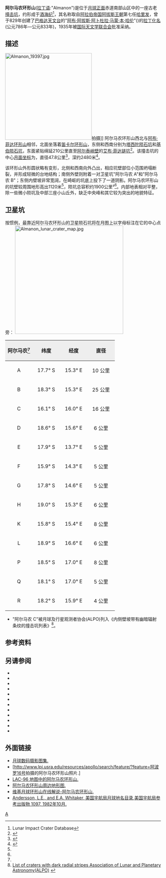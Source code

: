 {{lunar crater data|
 image=Almanon crater 4089 h2.jpg|250px|
 caption=[[月球轨道器4号|月球轨道器4号]]拍摄的图像|
 latitude=16.85|
 N_or_S=S|
 longitude=15.14|
 E_or_W=E|
 diameter=47.76公里|
 depth=2.48公里|
 colong=345|
 eponym=[[阿布·阿拔斯·阿卜杜拉·马蒙·本·哈伦|阿布·阿拔斯·阿卜杜拉·马蒙·本·哈伦]]}}

'''阿尔马农环形山'''([[拉丁语|拉丁语]]:"Almanon")是位于[[月球正面|月球正面]]赤道南部山区中的一座古老[[撞击坑|撞击坑]]，约形成于[[酒海纪|酒海纪]]<ref name=LICD>Lunar Impact Crater Database</ref>，其名称取自[[阿拉伯帝国|阿拉伯帝国]][[阿拔斯王朝|阿拔斯王朝]]第七任[[哈里发|哈里发]]，曾于829年创建了[[巴格达|巴格达]][[天文台|天文台]]的"[[阿布·阿拔斯·阿卜杜拉·马蒙·本·哈伦|阿布·阿拔斯·阿卜杜拉·马蒙·本·哈伦]]"({{lang-ar|أبو عباس عبد الله المأمون بن هارون بن محمد بن عبد الله}})的[[拉丁|拉丁化名]](公元786年—公元833年)，1935年被[[国际天文学联合会|国际天文学联合会]]批准采纳。

==描述==
[[Image:Almanon_19397.jpg|280px]]拍摄]]
阿尔马农环形山西北与[[阿布·菲达环形山|阿布·菲达环形山]]相邻，北面坐落着[[笛卡尔环形山|笛卡尔环形山]]，东侧和西南分别为[[塔西陀陨石坑|塔西陀陨石坑]]和[[基伯陨石坑|基伯陨石坑]]，东面紧贴绵延210公里直至[[阿尔泰峭壁|阿尔泰峭壁]]的[[艾布·菲达链坑|艾布·菲达链坑]]<ref>{{Cite web |url=http://planetarynames.wr.usgs.gov/images/Lunar/lac_96_wac.pdf |title=Crater Al-Mamun in the LAC-96 map. |access-date=2016-04-28 |archive-date=2020-11-27 |archive-url=https://web.archive.org/web/20201127012826/https://planetarynames.wr.usgs.gov/images/Lunar/lac_96_wac.pdf |dead-url=no }}</ref>。该撞击坑的中心[[月面坐标|月面坐标]]为{{Coord|16.85|S|15.14|E|globe:Moon|nogoogle=1|noosm=1}}，直径47.8公里<ref name="IAU">{{Cite web |url=http://planetarynames.wr.usgs.gov/Feature/196 |title=Directory of the International Astronomical Union |access-date=2016-04-28 |archive-date=2017-02-18 |archive-url=https://web.archive.org/web/20170218003649/https://planetarynames.wr.usgs.gov/Feature/196 |dead-url=no }}</ref>，深约2480米<ref>{{Cite web |url=http://fisherka.csolutionshosting.net/astronote/plan/craterdepth/html/CraterDepthFeatureNameWestfall.html |title=John E. Westfall’s Atlas of the Lunar Terminator, Cambridge Univ. Press (2000) |access-date=2015-08-01 |archive-date=2014-12-18 |archive-url=https://archive.today/20141218234310/http://fisherka.csolutionshosting.net/astronote/plan/craterdepth/html/CraterDepthFeatureNameWestfall.html |dead-url=no }}</ref>。

该环形山外形圆状略有变形，北侧和西南向外凸出，相应坑壁部位小范围坍塌断裂，并形成轻微的台地结构；南侧外壁则附着一对卫星坑"阿尔马农 A"和"阿尔马农 B"；东侧内壁坡非常宽阔，在崎岖的坑底上投下了一道阴影。阿尔马农环形山的坑壁较周围地形高出1120米<ref name="LICD"/>，陨坑总容积约1900公里³<ref name="LICD"/>。内部地表相对平整，除一些微小陨坑及中部三座小山丘外，缺乏中央峰和其它较为突出的地貌特征。{{clear}}

==卫星坑==
按惯例，最靠近阿尔马农环形山的卫星陨石坑将在月图上以字母标注在它的中心点旁：
[[File:Almanon_lunar_crater_map.jpg|350px]]
{| class="wikitable"
!width="25%" style="background:#eeeeee;" |阿尔马农<ref name="IAU"/> 
!width="25%" style="background:#eeeeee;" |纬度
!width="25%" style="background:#eeeeee;" |经度
!width="25%" style="background:#eeeeee;" |直径
|-
|align="center"|A
|align="center"|17.7° S
|align="center"|15.3° E
|align="center"|10 公里
|-
|align="center"|B
|align="center"|18.3° S
|align="center"|15.3° E
|align="center"|25 公里
|-
|align="center"|C
|align="center"|16.1° S
|align="center"|16.0° E
|align="center"|16 公里
|-
|align="center"|D
|align="center"|18.6° S
|align="center"|15.6° E
|align="center"|6 公里
|-
|align="center"|E
|align="center"|17.9° S
|align="center"|13.7° E
|align="center"|5 公里
|-
|align="center"|F
|align="center"|15.9° S
|align="center"|14.3° E
|align="center"|5 公里
|-
|align="center"|G
|align="center"|17.8° S
|align="center"|14.6° E
|align="center"|5 公里
|-
|align="center"|H
|align="center"|19.0° S
|align="center"|15.3° E
|align="center"|6 公里
|-
|align="center"|K
|align="center"|15.8° S
|align="center"|15.4° E
|align="center"|8 公里
|-
|align="center"|L
|align="center"|18.9° S
|align="center"|16.6° E
|align="center"|6 公里
|-
|align="center"|P
|align="center"|18.5° S
|align="center"|17.0° E
|align="center"|8 公里
|-
|align="center"|Q
|align="center"|18.1° S
|align="center"|17.0° E
|align="center"|5 公里
|-
|align="center"|R
|align="center"|18.2° S
|align="center"|15.9° E
|align="center"|4 公里
|}{{clear}}
* "阿尔马农 C"被月球及行星观测者协会(ALPO)列入《内侧壁坡带有幽暗辐射条纹的撞击坑列表》<ref>[http://www.zone-vx.com/alpo-bcp-longlist.pdf List of craters with dark radial stripes Association of Lunar and Planetary Astronomy(ALPO)] {{webarchive|url=https://web.archive.org/web/20131203025135/http://www.zone-vx.com/alpo-bcp-longlist.pdf |date=2013-12-03 }}</ref>。

==参考资料==
{{reflist}}

==另请参阅==
{{refbegin}}
* {{cite book
  | last1 = Andersson
  | first1 = L. E.
  | last2 = Whitaker
  | first2 = E. A.
  | authorlink2 = Ewen Whitaker
  | date = 1982
  | title = [[NASA|NASA]] Catalogue of Lunar Nomenclature
  | publisher = NASA RP-1097
  | ref = harv
  }}
* {{cite web
  | last = Blue
  | first = Jennifer
  | date = July 25, 2007
  | title = Gazetteer of Planetary Nomenclature
  | publisher = [[United_States_Geological_Survey|USGS]]
  | url = http://planetarynames.wr.usgs.gov/
  | accessdate = 2007-08-05
  | ref = harv
  | archive-date = 2019-12-05
  | archive-url = https://web.archive.org/web/20191205162958/https://planetarynames.wr.usgs.gov/
  | dead-url = no
  }}
* {{cite book
  | last1 = Bussey
  | first1 = B.
  | authorlink1 = Ben Bussey
  | last2 = Spudis
  | first2 = P.
  | authorlink2 = Paul Spudis
  | date = 2004
  | title = The Clementine Atlas of the Moon
  | publisher = Cambridge University Press
  | location = New York
  | isbn = 978-0-521-81528-4
  | ref = harv
  }}
* {{cite book
  | last1 = Cocks
  | first1 = Elijah E.
  | last2 = Cocks
  | first2 = Josiah C.
  | date = 1995
  | title = Who's Who on the Moon: A Biographical Dictionary of Lunar Nomenclature
  | url = https://archive.org/details/isbn_9780936389271
  | publisher = Tudor Publishers
  | isbn = 978-0-936389-27-1
  | ref = harv
  }}
* {{cite web
  | last = McDowell
  | first = Jonathan
  | date = July 15, 2007
  | url = http://host.planet4589.org/astro/lunar/
  | title = Lunar Nomenclature
  | publisher = Jonathan's Space Report
  | accessdate = 2007-10-24
  | ref = harv
  | archive-date = 2019-06-21
  | archive-url = https://web.archive.org/web/20190621012337/http://host.planet4589.org/astro/lunar/
  | dead-url = no
  }}
* {{cite journal| last1 = Menzel| first1 = D. H.| last2 = Minnaert| first2 = M.| last3 = Levin| first3 = B.| last4 = Dollfus| first4 = A.| last5 = Bell| first5 = B.| title = Report on Lunar Nomenclature by the Working Group of Commission 17 of the IAU| doi = 10.1007/BF00171763| journal = Space Science Reviews| volume = 12| issue = 2| pages = 136–186| date = 1971| bibcode = 1971SSRv...12..136M| ref = harv}}
* {{cite book
  | first = Patrick
  | last = Moore
  | authorlink = Patrick Moore
  | date = 2001
  | title = On the Moon
  | url = https://archive.org/details/patrickmooreonmo00patr
  | publisher = Sterling Publishing Co.
  | isbn = 978-0-304-35469-6
  | ref = harv
  }}
* {{cite book
  | first = Fred W.
  | last = Price
  | date = 1988
  | title = The Moon Observer's Handbook
  | publisher = Cambridge University Press
  | isbn = 978-0-521-33500-3
  | ref = harv
  }}
* {{cite book
  | last = Rükl
  | first = Antonín
  | authorlink = Antonín Rükl
  | date = 1990
  | title = Atlas of the Moon
  | publisher = Kalmbach Books
  | isbn = 978-0-913135-17-4
  | ref = harv
  }}
* {{cite book
  | last = Webb
  | first = Rev. T. W.
  | authorlink = Thomas William Webb
  | date = 1962
  | title = Celestial Objects for Common Telescopes
  | url = https://archive.org/details/celestialobjects00webb
  | edition = 6th revised
  | publisher = Dover
  | isbn = 978-0-486-20917-3
  | ref = harv
  }}
* {{cite book
  | first = Ewen A.
  | last = Whitaker
  | authorlink = Ewen Whitaker
  | date = 1999
  | title = Mapping and Naming the Moon
  | publisher = Cambridge University Press
  | isbn = 978-0-521-62248-6
  | ref = harv
  }}
* {{cite book
  | first = Peter T.
  | last = Wlasuk
  | date = 2000
  | title = Observing the Moon
  | publisher = Springer
  | isbn = 978-1-85233-193-1
  | ref = harv
 }}

==外面链接==
* [http://www.lpi.usra.edu/resources/lunar_orbiter/bin/srch_nam.shtml?Almanon%7C0 月球数码摄影图集.] {{Wayback|url=http://www.lpi.usra.edu/resources/lunar_orbiter/bin/srch_nam.shtml?Almanon%7C0 |date=20201127013521 }}
* [http://www.lpi.usra.edu/resources/apollo/search/feature/?feature=[[阿波罗16号|阿波罗16号]]拍摄的阿尔马农环形山照片.] {{Wayback|url=http://www.lpi.usra.edu/resources/apollo/search/feature/?feature=%5B%5B%E9%98%BF%E6%B3%A2%E7%BD%9716%E5%8F%B7%5D%5D%E6%8B%8D%E6%91%84%E7%9A%84%E9%98%BF%E5%B0%94%E9%A9%AC%E5%86%9C%E7%8E%AF%E5%BD%A2%E5%B1%B1%E7%85%A7%E7%89%87. |date=20190713103122 }}
* [http://www.lpi.usra.edu/resources/mapcatalog/LAC/lac96/ LAC-96 地图中的阿尔马农环形山.] {{Wayback|url=http://www.lpi.usra.edu/resources/mapcatalog/LAC/lac96/ |date=20160304065630 }}
* [http://www.lpi.usra.edu/resources/mapcatalog/usgs/I690/ 阿尔马农环形山周边地形图.] {{Wayback|url=http://www.lpi.usra.edu/resources/mapcatalog/usgs/I690/ |date=20160304083345 }}
* [http://the-moon.wikispaces.com/Almanon 维基月球环形山在线解说-阿尔马农环形山.] {{Wayback|url=http://the-moon.wikispaces.com/Almanon |date=20090415140100 }}
* [http://planet4589.org/astro/lunar/RP-1097.pdf Andersson, L.E., and E.A. Whitaker, 美国宇航局月球地名目录,美国宇航局参考出版物 1097, 1982年10月.] {{Wayback|url=http://planet4589.org/astro/lunar/RP-1097.pdf |date=20141006125838 }}

[[Category:月球环形山|A]]

{{月球环形山 (A-B)}}